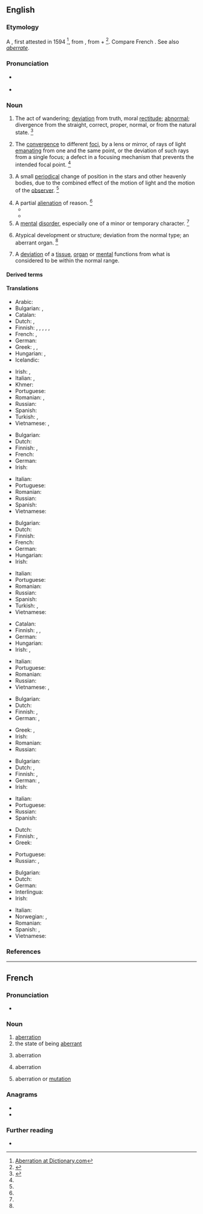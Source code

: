 {{also|Aberration}}
==English==
{{wikipedia}}

===Etymology===
A {{learned borrowing|en|la|aberrātiō|gloss=relief, diversion|nocap=1}}, first attested in 1594 <ref>[http://dictionary.reference.com/browse/aberration Aberration at Dictionary.com]</ref>, from {{m|la|aberrō||wander away, go astray}}, from {{m|la|ab||away}} + {{m|la|errō||wander}}<ref>{{R:CDOE|page=2}}</ref>. Compare French {{m|fr|aberration}}. See also ''[[aberrate]]''.

===Pronunciation===
* {{a|US}} {{IPA|/ˌæb.əˈɹeɪ.ʃn̩/|lang=en}}
* {{audio|en-us-aberration.ogg|Audio (US)|lang=en}}

===Noun===
{{en-noun}}

# The act of wandering; [[deviation]] from truth, moral [[rectitude]]; [[abnormal]]; divergence from the straight, correct, proper, normal, or from the natural state. {{defdate|Late 16<sup>th</sup> century.}}<ref name=SOED>{{R:SOED5|page=4}}</ref>
#: {{ux|en|the '''aberration''' of youth}}
#: {{ux|en|'''aberrations''' from theory}}
#: {{ux|en|'''aberration''' of character}}
# {{lb|en|optics}} The [[convergence]] to different [[focus|foci]], by a lens or mirror, of rays of light [[emanating]] from one and the same point, or the deviation of such rays from a single focus; a defect in a focusing mechanism that prevents the intended focal point. {{defdate|Mid 18<sup>th</sup> century.}}<ref name=SOED/>
# {{lb|en|astronomy}} A small [[periodical]] change of position in the stars and other heavenly bodies, due to the combined effect of the motion of light and the motion of the [[observer]]. {{defdate|Mid 18<sup>th</sup> century.}}<ref name=SOED/>
# A partial [[alienation]] of reason. {{defdate|Early 19<sup>th</sup> century.}}<ref name=SOED/>
#* {{quote-book|author=Lingard|passage=Occasional '''aberrations''' of intellect.}}
#* {{quote-book|author=I. Taylor|passage=Whims, which at first are the '''aberrations''' of a single brain, pass with heat into epidemic form.}}
# A [[mental]] [[disorder]], especially one of a minor or temporary character. {{defdate|Early 19<sup>th</sup> century.}}<ref name=SOED/>
# {{lb|en|zoology|botany}} Atypical development or structure; deviation from the normal type; an aberrant organ. {{defdate|Mid 19<sup>th</sup> century.}}<ref name=SOED/>
# {{lb|en|medicine}} A [[deviation]] of a [[tissue]], [[organ]] or [[mental]] functions from what is considered to be within the normal range.

====Derived terms====
{{der2|lang=en
|aberrational
|aberrationless
|annual aberration
|chromatic aberration
|crown of aberration
|diopteric aberration
|diurnal aberration
|lateral aberration
|longitudinal aberration
|mental aberration
|planetary aberration
|spherical aberration}}

====Translations====
{{trans-top|act of wandering or deviation; abnormality}}
* Arabic: {{t-needed|ar}}
* Bulgarian: {{t+|bg|отклоняване|sc=Cyrl}}, {{t+|bg|отклонение|sc=Cyrl}}
* Catalan: {{t|ca|aberració|f}}
* Dutch: {{t+|nl|aberratie}}, {{t+|nl|afwijking}}
* Finnish: {{t|fi|poikkeama}}, {{t+|fi|poikkeavuus}}, {{t|fi|eksyminen}}, {{t+|fi|hairahdus}}, {{t|fi|harhautuminen}}, {{t+|fi|säännöttömyys}}
* French: {{t+|fr|anomalie|f}}, {{t+|fr|anormalité|f}}
* German: {{t+|de|Aberration|f}}
* Greek: {{t+|el|παρέκκλιση|f|sc=Grek}}, {{t+|el|εκτροπή|f|sc=Grek}}, {{t+|el|λοξοδρόμηση|f|sc=Grek}}
* Hungarian: {{t+|hu|tévelygés}}, {{t+|hu|tévút}}
* Icelandic: {{t-needed|is}}
{{trans-mid}}
* Irish: {{t|ga|seachrán|m}}, {{t|ga|iomrall|m}}
* Italian: {{t+|it|aberrazione|f}}, {{t+|it|deviazione|f}}
* Khmer: {{t|km|ការភ្លាត់ភ្លាំង|tr=kaa ploat pleang|sc=Khmr}}
* Portuguese: {{t+|pt|aberração|f}}
* Romanian: {{t+|ro|aberație|f}}, {{t+|ro|deviație|f}}
* Russian: {{t+|ru|отклоне́ние|n}}
* Spanish: {{t+|es|aberración|f}}
* Turkish: {{t+|tr|sapma}}, {{t+|tr|sapkınlık}}
* Vietnamese: {{t-check|vi|([[sự]]) [[lầm lạc]]}}, {{t-check|vi|[[phút]] [[lầm lạc]]}}<!-- both look like SOPs, but unlink if they are not -->
{{trans-bottom}}

{{trans-top|optics: convergence to different foci}}
* Bulgarian: {{t|bg|аберация|f|tr=aberácija|sc=Cyrl}}
* Dutch: {{t+|nl|aberratie|m}}
* Finnish: {{t|fi|poikkeama}}, {{t+|fi|aberraatio}}
* French: {{t+|fr|aberration|f}}
* German: {{t+|de|Aberration|f}}
* Irish: {{t|ga|iomrall|m}}
{{trans-mid}}
* Italian: {{t+|it|aberrazione|f}}
* Portuguese: {{t+|pt|aberração|f}}
* Romanian: {{t+|ro|aberație|f}}
* Russian: {{t+|ru|аберра́ция|f}}
* Spanish: {{t+|es|aberración|f}}
* Vietnamese: {{t+|vi|quang sai}}
{{trans-bottom}}

{{trans-top|astronomy: small periodical change of position of heavenly bodies}}
* Bulgarian: {{t|bg|аберация|f|tr=aberácija|sc=Cyrl}}
* Dutch: {{t+|nl|aberratie|m}}
* Finnish: {{t+|fi|aberraatio}}
* French: {{t+|fr|aberration|f}}
* German: {{t+|de|Aberration|f}}
* Hungarian: {{t+|hu|aberráció}}
* Irish: {{t|ga|iomrall|m}}
{{trans-mid}}
* Italian: {{t+|it|aberrazione|f}}
* Portuguese: {{t+|pt|aberração|f}}
* Romanian: {{t+|ro|aberație|f}}
* Russian: {{t+|ru|аберра́ция|f}}
* Spanish: {{t+|es|aberración|f}}
* Turkish: {{t+|tr|aberasyon}}, {{t+|tr|sapınç}}
* Vietnamese: {{t|vi|tính sai}}
{{trans-bottom}}

{{trans-top|partial alienation of reason}}
* Catalan: {{t|ca|aberració|f}}
* Finnish: {{t+|fi|ajatusvirhe}}, {{t+|fi|erehdys}}, {{t|fi|harhapolku}}
* German: {{t+|de|Aberration|f}}
* Hungarian: {{t+|hu|aberráció}}
* Irish: {{t|ga|seachrán|m}}, {{t|ga|iomrall|m}}
{{trans-mid}}
* Italian: {{t+|it|alienazione|f}}
* Portuguese: {{t+|pt|aberração|f}}
* Romanian: {{t+|ro|aberație|f}}
* Russian: {{t+|ru|заблужде́ние|n}}
* Vietnamese: {{t-check|vi|[[sự]] [[kém]] [[trí khôn]]}} <!-- was "[[sự]] [[kém]] [[trí khôn]]" -->, {{t-check|vi|[[sự]] [[loạn trí]]}} <!-- was "sự [[loạn trí]]" - assuming [[WT:SOP]], remove [[ ]] if not -->
{{trans-bottom}}

{{trans-top|minor or temporary mental disorder}}
* Bulgarian: {{t+|bg|умопомрачение|sc=Cyrl}}
* Dutch: {{t+|nl|aberratie}}
* Finnish: {{t|fi|poikkeama}}, {{t+|fi|aberraatio}}
* German: {{t+|de|Aberration|f}}, {{t+|de|Abweichung|f}}
{{trans-mid}}
* Greek: {{t+|el|παρέκκλιση|f|sc=Grek}}, {{t+|el|εκκεντρικότητα|f|sc=Grek}}
* Irish: {{t|ga|saobhadh|m}}
* Romanian: {{t+|ro|deviere|f}}
* Russian: {{t+|ru|умопомраче́ние|n}}
{{trans-bottom}}

{{trans-top|zoology, botany: atypical development or structure}}
* Bulgarian: {{t|bg|аберация|f|tr=aberácija|sc=Cyrl}}
* Dutch: {{t+|nl|aberratie|m}}, {{t|nl|afwijkend exemplaar|n}}
* Finnish: {{t|fi|harhamuunnos}}, {{t+|fi|aberraatio}}
* German: {{t+|de|Aberration|f}}, {{t+|de|Abweichung|f}}
* Irish: {{t|ga|iomrall|m}}
{{trans-mid}}
* Italian: {{t+|it|aberrazione|f}}
* Portuguese: {{t+|pt|aberração|f}}
* Russian: {{t+|ru|аберра́ция|f}}
* Spanish: {{t+|es|aberración|f}}
{{trans-bottom}}

{{trans-top|medicine: deviation from normal range}}
* Dutch: {{t+|nl|aberratie|m}}
* Finnish: {{t|fi|poikkeama}}, {{t+|fi|aberraatio}}
* Greek: {{t+|el|παρέκκλιση|f|sc=Grek}}
{{trans-mid}}
* Portuguese: {{t+|pt|aberração|f}}
* Russian: {{t+|ru|аберра́ция|f}}, {{t+|ru|отклоне́ние|n}}
{{trans-bottom}}

{{checktrans-top}}
* Bulgarian: {{t-check|bg|аберация|f|tr=aberácija|sc=Cyrl}}
* Dutch: {{t+check|nl|aberratie|m}}
* German: {{t+check|de|Aberration|f}}
* Interlingua: {{t-check|ia|aberration}}
* Irish: {{t-check|ga|iomrall|m}}
{{trans-mid}}
* Italian: {{t+check|it|aberrazione|f}}
* Norwegian: {{t-check|no|avvik|n}}, {{t-check|no|villfarelse|c}}
* Romanian: {{t+check|ro|aberație|f}}
* Spanish: {{t+check|es|aberración|f}}, {{t-check|es|perturbación mental|f}}
* Vietnamese: {{t+check|vi|([[sự]]) [[khác thường]]}}
{{trans-bottom}}

===References===
<references/>

----

==French==

===Pronunciation===
* {{audio|Fr-aberration.ogg|Audio|lang=fr}}

===Noun===
{{fr-noun|f}}

# [[#English|aberration]]
# the state of being [[aberrant]]
# {{lb|fr|astronomy}} aberration
# {{lb|fr|optics}} aberration
# {{lb|fr|physiology}} aberration or [[mutation]]

===Anagrams===
* {{l|fr|abornerait}}
* {{l|fr|arboraient}}

===Further reading===
* {{R:TLFi}}
